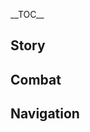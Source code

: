 {{CharacterTabs}}
{{LanguageTabs}}
{{Stub|Check Korean romanization for: ''About Yanfei: Encounter''. Add rm/tl to ''About Mika: Returning''}}

__TOC__
==Story==
{{VO/Story
|character           = Eula
|language            = ko
|name                = 유라

|vo_01_01_title      = 첫 만남…
|vo_01_01_subtitle   = Hello
|vo_01_01_file       = VO_{language}{character} Hello.ogg
|vo_01_01_tx         = 페보니우스 기사단의 유격대 대장, 「파도 기사」 유라・로렌스. 당신에게 인사드립니다…. 그래, 맞아, 로렌스. 보다시피 난 죄인의 후예, 기사단의 스파이야. 그들에게 복수를 하고 있지
|vo_01_01_rm         = Peboniuseu Gisadan-ui yugyeokdae daejang, "Pado Gisa" Yura Rorenseu. Dangsin'ege insadeurimnida.... Geurae, maja, Rorenseu. Bodasipi nan joein-ui huye, Gisadan-ui seupaiya. Geudeulege boksureul hago itji
|vo_01_01_tl         = Reconnaissance Company Captain of the Knights of Favonius, "Wave Knight" Eula Lawrence. Greetings to you... Yes, right, Lawrence. As you can see, I am a descendant of sinners, and a spy of the Knights. I am taking vengeance to them.

|vo_02_01_title      = 잡담・예절
|vo_02_01_subtitle   = Chat: Etiquette
|vo_02_01_file       = VO_{language}{character} Chat - Etiquette.ogg
|vo_02_01_tx         = 기사와 귀족의 예절은 일맥상통해. 기사의 예절은 허례허식을 간소화했을 뿐이지
|vo_02_01_rm         = Gisawa gwijok-ui yejeoleun ilmaeksangtonghae. Gisa-ui yejeoleun heoryeheosig-eul gansohwahaesseul ppun'iji
|vo_02_01_tl         = A Knight and an aristocrat's etiquette are the same. An etiquette of a Knight has just simplified the empty formalities and vanity.

|vo_02_02_title      = 잡담・검술
|vo_02_02_subtitle   = Chat: Bladework
|vo_02_02_file       = VO_{language}{character} Chat - Bladework.ogg
|vo_02_02_tx         = 페보니우스 검술? 나한테 배우고 싶어? 네가 다 익힌 다음 너한테 복수하는 것도 재밌겠네
|vo_02_02_rm         = Peboniuseu geomsul? Nahante baeugo sipeo? Nega da ikhin daeum neohante boksuhaneun geotdo jaemitgetne
|vo_02_02_tl         = Favonius swordsmanship? You want to learn from me? After you are finished mastering it, avenging to you can be amusing as well.

|vo_02_03_title      = 잡담・규칙
|vo_02_03_subtitle   = Chat: Rules
|vo_02_03_file       = VO_{language}{character} Chat - Rules.ogg
|vo_02_03_tx         = 귀족들의 진부한 규칙…? 그냥 듣고 흘려. 난 몇백 개씩 외우도록 강요당했는데도 별로 신경 안 쓰거든
|vo_02_03_rm         = Gwijokdeul-ui jinbuhan gyuchik...? Geunyang deutgo heullyeo. Nan myeotbaek gaessik oeudorok gang'yodanghaetneundedo byeollo singyeong an sseugeodeun
|vo_02_03_tl         = Worn-out rules of aristocrats...? Just don't take much care of it. I was forced to memorize several hunderds of them, but I don't care much.

|vo_03_01_title      = 비가 올 때…
|vo_03_01_subtitle   = When It Rains
|vo_03_01_file       = VO_{language}{character} When It Rains.ogg
|vo_03_01_tx         = 빨리 우산 안으로 들어와, 다 젖겠어. 네가 병들면 난 누구한테 복수하라고?
|vo_03_01_rm         = Ppalli usan an'euro deuleowa, da jeotgesseo. Nega byeongdeulmyeon nan nuguhante boksuharago?
|vo_03_01_tl         = Come into the umbrella quick, you're going to get soaked wet. If you get sick, who am I supposed to avenge to?

|vo_03_02_title      = 번개가 칠 때…
|vo_03_02_subtitle   = When Thunder Strikes
|vo_03_02_file       = VO_{language}{character} When Thunder Strikes.ogg
|vo_03_02_tx         = 진짜 성가신 날씨야. 천둥소리가 청각을 방해해서 주변 상황을 쉽게 감지할 수 없게 된다고
|vo_03_02_rm         = Jinjja seonggasin nalssiya. Cheondungsoriga cheonggak'eul banghaehaeseo jubyeon sanghwang'eul swipge gamjihal su eopge doendago
|vo_03_02_tl         = It's a really bothersome weather. The sound of thunder distracts my hearing, so it is not easy for me to sense the surrounding situation fast.

|vo_03_03_title      = 햇살이 좋을 때…
|vo_03_03_subtitle   = When the Sun Is Out
|vo_03_03_file       = VO_{language}{character} When the Sun Is Out.ogg
|vo_03_03_tx         = 시야가 딱 좋네! 높은 곳에 오르면 주변의 적들이 한눈에 다 보이지
|vo_03_03_rm         = Siyaga ttak jotne! Nopeun got'e oreumyeon jubyeon-ui jeokdeuli hannun'e da boiji
|vo_03_03_tl         = What a nice view! When you go up high, you can see the enemies nearby at a glance.

|vo_04_01_title      = 아침 인사…
|vo_04_01_subtitle   = Good Morning
|vo_04_01_file       = VO_{language}{character} Good Morning.ogg
|vo_04_01_tx         = 일어날 시간이야. 일출 두 시간 전은 밤새 보초 선 병사가 가장 피곤할 때니까 우리가 움직이기 딱 좋은 시간이라고!
|vo_04_01_rm         = Ileonal siganiya. Ilchul du sigan jeon'eun bamsae bocho seon byeongsaga gajang pigonhal ttaenikka uriga umjikigi ttak joeun siganirago!
|vo_04_01_tl         = Time to wake up. Two hours before sunrise is when soldiers who have been on duty all night are the most tired, so it's the best time for us to move!

|vo_04_02_title      = 점심 인사…
|vo_04_02_subtitle   = Good Afternoon
|vo_04_02_file       = VO_{language}{character} Good Afternoon.ogg
|vo_04_02_tx         = 점심엔 탄수화물 대신 고기를 많이 먹어야 식곤증이 안 와. 밥 먹고 졸다가 당할 수도 있다고
|vo_04_02_rm         = Jeomsim'en tansuhwamul daesin gogireul mani meogeoya sikgonjeung'i an wa. Bap meokgo joldaga danghal sudo itdago
|vo_04_02_tl         = At lunch, you should eat lots of meat than carbohydrate so that you won't feel drowsy after a meal. You can get attacked while dozing off after eating.

|vo_04_03_title      = 저녁 인사…
|vo_04_03_subtitle   = Good Evening
|vo_04_03_file       = VO_{language}{character} Good Evening.ogg
|vo_04_03_tx         = 「부드러운 바람이 당신의 밤을 평안하게 지켜주길」…. 옛 귀족의 인사말에 모처럼 이런 좋은 말이 있네
|vo_04_03_rm         = "Budeureoun baram'i dangsin-ui bameul pyeong'anhage jikyeojugil".... Yet gwijok-ui insamale mocheoreom ireon joeun mali itne
|vo_04_03_tl         = "May soft winds protect your night peacefully"... There are good words in old aristocrats' greetings, huh.

|vo_04_04_title      = 굿나잇…
|vo_04_04_subtitle   = Good Night
|vo_04_04_file       = VO_{language}{character} Good Night.ogg
|vo_04_04_tx         = 골피리 자장가 한번 들어볼래? 들으면 영영 깨어나지 못할 거야…. 하지만 이런 식으로 복수하는 건 너무 시시하잖아
|vo_04_04_rm         = Golpiri jajangga hanbeon deuleobollae? Deuleumyeon yeongyeong kkaeeonaji mothal geoya.... Hajiman ireon sigeuro boksuhaneun geon neomu sisihajana
|vo_04_04_tl         = Want to hear a bone pipe lullaby? You will never wake up again if you listen to it... But avenging like this is just so petty.

|vo_05_01_title      = 유라 자신에 대해・기사
|vo_05_01_subtitle   = About {character}: The Knights
|vo_05_01_file       = VO_{language}{character} About {character} - The Knights.ogg
|vo_05_01_tx         = 적 내부에 침투하면 복수가 훨씬 수월해지잖아? 그래서 기사단에 가입했어
|vo_05_01_rm         = Jeok naebue chimtuhamyeon boksuga hwolssin suwolhaejijana? Geuraeseo Gisadan'e gaiphaesseo
|vo_05_01_tl         = If you infiltrate inside the enemies, vengeance gets much easier, right? That's why I joined the Knights.

|vo_05_02_title      = 유라 자신에 대해・태도
|vo_05_02_subtitle   = About {character}: Bearing
|vo_05_02_file       = VO_{language}{character} About {character} - Bearing.ogg
|vo_05_02_tx         = 페보니우스 기사가 된 이상 기본적인 업무엔 최선을 다해야지. 아니면 그저 그런 사람들과 다를 게 뭐야. 아무리 죄인이어도 그렇게 살면 안 되지
|vo_05_02_rm         = Peboniuseu Gisaga doen isang gibonjeogin eopmuen choeseon'eul dahaeyaji. Animyeon geujeo geureon saramdeulgwa dareul ge mwoya. Amuri joein'ieodo geureoke salmyeon an doeji
|vo_05_02_tl         = As long as I'm a Favonius Knight, I have to work my best on basic tasks. Or else, what am I different with indifferent people. Even though I am a sinner, I shouldn't live like that.

|vo_05_03_title      = 유라 자신에 대해・유격
|vo_05_03_subtitle   = About {character}: Scout
|vo_05_03_file       = VO_{language}{character} About {character} - Scout.ogg
|vo_05_03_tx         = 자유롭게 적군을 사냥하거나 전장의 측면에서 적을 제압하는 게 바로 유격 기사가 할 일이야. 규율이 별로 없어서 완전 내 스타일이지
|vo_05_03_rm         = Jayuropge jeokgun'eul sanyanghageona jeonjang-ui cheukmyeon'eseo jeogeul jeaphaneun ge baro yugyeok gisaga hal il'iya. Gyuyul'i byeollo eopsseoseo wanjeon nae seutail'iji
|vo_05_03_tl         = Freely hunting enemies or arresting enemies at the side of the battlefield is what a Reconnaissance Knight should do. There are not many rules, which is just my style.

|vo_05_04_title      = 유라 자신에 대해・춤
|vo_05_04_subtitle   = About {character}: Dance
|vo_05_04_friendship = 4
|vo_05_04_file       = VO_{language}{character} About {character} - Dance.ogg
|vo_05_04_tx         = 로렌스 가문의 전통도 다 쓸모없는 건 아니야. 순결하고 고아한 「제례의 춤」은 내 마음에 평온과 위안을 가져다줘. 몇 년이 지났는데도 나한테 아주 소중해. 몸이 모든 스텝을 기억하지…. 그러니까 나만의 「페보니우스 검술」을 배우고 싶다면 일단 이 춤부터 배워야 할 거야
|vo_05_04_rm         = Rorenseu Gamun-ui jeontongdo da sseulmoeopneun geon aniya. Sungyeolhago goahan "Jerye-ui Chum"eun nae maeum'e pyeong'ongwa wianeul gajyeodajwo. Myeot nyeon'i jinatneundedo nahante aju sojunghae. Momi modeun seutebeul gieokhaji.... Geureonikka naman'ui "Peboniuseu Geomsul"eul baeugo sipdamyeon ildan i chumbuteo baewoya hal geoya
|vo_05_04_tl         = Not all traditions of the Lawrence Clan are useless. The pure and classical "Dance of Ritual" brings peace and comfort to my mind. Even though a few years have passed, it is still very dear to my. My body remembers each and every step... So if you want to learn my "Favonius Swordsmanship", you should learn this dance first.

|vo_06_01_title      = 우리에 대해・공통점
|vo_06_01_subtitle   = About Us: Commonality
|vo_06_01_file       = VO_{language}{character} About Us - Commonality.ogg
|vo_06_01_tx         = 사실 우리 둘은 꽤 비슷한 것 같아. 몬드에서 우린 둘 다 「외부인」이잖아. 다만 넌 모두의 사랑을 받지만, 난 항상 견제를 받는 경계대상이지
|vo_06_01_rm         = Sasil uri dureun kkwae biseuthan geot gata. Mondeueseo urin dul da "oebuin"ijana. Daman neon modu-ui sarang'eul batjiman, nan hangsang gyeonjereul batneun gyeonggyedaesang'iji
|vo_06_01_tl         = I actually think we are quite similar within each other. In Mondstadt, we are both "Outsiders". However, you receive everyone's love, but I'm always a cause of alarm that gets hold in check.

|vo_06_02_title      = 우리에 대해・복수
|vo_06_02_subtitle   = About Us: Feud
|vo_06_02_friendship    = 6
|vo_06_02_file       = VO_{language}{character} About Us - Feud.ogg
|vo_06_02_tx         = 앞으로 우린 계속 원한이 쌓일 테니까 나중에 한꺼번에 청산하자고. 그래야 더 편할 걸? 10년 후가 될지, 20년 후가 될지…. 걱정 마, 난 절대 잊지 않아. 그러니까 그전까지 무사해야 돼
|vo_06_02_rm         = Apeuro urin gyesok wonhan'i ssail tenikka najung'e hankkeobeon'e cheongsanhajago. Geuraeya deo pyeonhal geol? Sipnyeon huga doelji, isipnyeon huga doelji.... Geokjeong ma, nan jeoldae itji ana. Geureonikka geujeonkkaji musahaeya dwae
|vo_06_02_tl         = We will keep build grudges, so let's settle all of them at once later. That would be more convenient, you know? Whether it will be 10 years later, or 20 years later... Don't worry, I never forget. So you have to be safe until then.

|vo_07_01_title      = 「신의 눈」에 대해…
|vo_07_01_subtitle   = About the Vision
|vo_07_01_friendship    = 4
|vo_07_01_file       = VO_{language}{character} About the Vision.ogg
|vo_07_01_tx         = 「죄인의 후예」. 이 호칭은 정말 별로야. 나만의 방식으로 복수를 해나가야만 이 호칭에서 완전히 벗어날 수 있어. 복수를 하려면 힘이 필요해. 그러니 「신의 눈」을 얻은 건 어쩌면 당연한 일이겠지
|vo_07_01_rm         = "Joein-ui Huye". I hoching'eun jeongmal byeolloya. Naman-ui bangsigeuro boksureul haenagayaman i hoching'eseo wanjeonhi beoseonal su isseo. Boksureul haryeomyeon himi piryohae. Geureoni "Sin-ui Nun"eul eodeun geon eojjeomyeon dangyeonhan irigetji
|vo_07_01_tl         = "Descendant of a Sinner". I really dislike this title. I can completely escape from this title only if I avenge with my own way. To avenge, I need power. So maybe it is natural to earn a "Vision".

|vo_07_02_title      = 하고 싶은 이야기・골피리
|vo_07_02_subtitle   = Something to Share: Bone Whistle
|vo_07_02_friendship    = 4
|vo_07_02_file       = VO_{language}{character} Something to Share - Bone Whistle.ogg
|vo_07_02_tx         = 내 골피리는 다양한 소리로 적을 미혹시킬 수 있어. 아주 유용하지. 이걸로 항상 파도 소리를 연주해서 「파도 기사」란 호칭을 얻게 된 거야. 근데 골피리가 리월에서 비롯됐다는 사실에 관심을 두는 사람은 아무도 없어. 몬드에 배척당한 죄인이 모두에게 잊혀진 리월 사람을 스승으로 모신 거에 대해서도… 신경 안 쓰고
|vo_07_02_rm         = Nae golpirineun dayanghan soriro jeogeul mihoksikil su isseo. Aju yuyonghaji. Igeollo hangsang pado sorireul yeonjuhaeseo "Pado Gisa"ran hoching'eul eotge doen geoya. Geunde golpiriga Riworeseo birotdwaetdaneun sasire gwansimeul duneun sarameun amudo eopsseo. Mondeue baecheokdanghan joeini moduege ichyeojin Riwol sarameul seuseung'euro mosin geoe daehaeseodo... sin'gyeong an sseugo
|vo_07_02_tl         = My bone pipe can entice the enemy with different sounds. Very useful. I always performed the sound of waves with it that I got the title of "Wave Knight". But there is no one who is interested in the fact that bone pipes came from Liyue. They also don't care about... a sinner excluded by Mondstadt taking a forgotten Liyuean as a teacher.

|vo_07_03_title      = 하고 싶은 이야기・술
|vo_07_03_subtitle   = Something To Share: Wine-Tasting
|vo_07_03_friendship    = 4
|vo_07_03_file       = VO_{language}{character} Something to Share - Wine-Tasting.ogg
|vo_07_03_tx         = 일반적으로 오래 묵은 민들레주는 은잔에 마셔야 해. 12분 동안 디캔팅을 한 뒤에 얼음을 넣는데, 술은 얼음이 6할 정도 잠기게 넣는 게 좋아. 근데 너무 복잡하잖아, 난 별로야
|vo_07_03_rm         = Ilbanjeogeuro orae mugeun mindeullejuneun eunjane masyeoya hae. Sibibun dong'an dikaenting'eul han dwie eoreumeul neotneunde, sureun eoreumi yukhal jeongdo jamgige neotneun ge joa. Geunde neomu bokjaphajana, nan byeolloya
|vo_07_03_tl         = Normally, old Dandelion Wine should be drank in a silver cup. After decanting for twelve minutes, you put ice in, and it is good to pour the alcohol until sixty percent of the ice sinks. But it's too complicated, I don't like it.

|vo_07_04_title      = 흥미있는 일…
|vo_07_04_subtitle   = Interesting Things
|vo_07_04_file       = VO_{language}{character} Interesting Things.ogg
|vo_07_04_tx         = 난 서리꽃이 좋아. 근데 왜 이렇게 희귀한 건지. 서리꽃 가루는 골피리 소리를 더 맑게 만드는 효과가 있어
|vo_07_04_rm         = Nan seorikkochi joa. Geunde wae ireoke huigwihan geonji. Seorikkot garuneun golpiri sorireul deo malkke mandeuneun hyogwaga isseo
|vo_07_04_tl         = I like Mist Flower Corolla. But why must it be so rare. Mist Flower Corolla powder has an effect to make bone pipes sound more clearer.

|vo_08_01_title      = 엠버에 대해…
|vo_08_01_subtitle   = About [[Amber]]
|vo_08_01_friendship    = 4
|vo_08_01_file       = VO_{language}{character} About Amber.ogg
|vo_08_01_tx         = 엠버는 늘 제멋대로야. 내가 기사단에 들어온 첫날, 숙소를 청소해주고 여기저기 구경시켜준 다음, 귀찮은 일들까지 다 처리해주더라고. 날 꼭 동생 취급하는 것 같았다니까! 그게 말이 돼?! 이 원한은 절대 잊지 않겠어!
|vo_08_01_rm         = Embeoneun neul jemotdaeroya. Naega gisadane deureo'on cheotnal, suksoreul cheongsohaejugo yeogijeogi gugyeongsikyeojun daeum, gwichaneun ildeulkkaji da cheorihaejudeorago. Nal kkok dongsaeng chwigeuphaneun geot gatatdanikka! Geuge mari dwae?! I wonhaneun jeoldae itji ankesseo!
|vo_08_01_tl         = Amber always does what she wants. At the first day I started working at the Knights, she cleaned my room, took me around, and took care of all troublesome work. As if I was her little sister! Does this make sense?! I'll never forget this resentment!

|vo_08_02_title      = 진에 대해…
|vo_08_02_subtitle   = About [[Jean]]
|vo_08_02_friendship    = 4
|vo_08_02_file       = VO_{language}{character} About Jean.ogg
|vo_08_02_tx         = 단장 대행? 그쪽 가문과 내 가문은 숙적이야. 근데 개인적으론 공사가 분명한 분이지. 내 실력을 알아보고 날 기사단에 가입시켰지. 이런저런 기회도 많이 줬고. 그래서 복수할 때 좀 봐줄까 해
|vo_08_02_rm         = Danjang daehaeng? Geujjok gamungwa nae gamuneun sukjeogiya. Geunde gaeinjeogeuron gongsaga bunmyeonghan buniji. Nae sillyeogeul arabogo nal gisadane gaipsikyeotji. Ireonjeoreon gihoedo mani jwotgo. Geuraeseo boksuhal ttae jom bwajulkka hae
|vo_08_02_tl         = Acting Grandmaster? Her Clan and my Clan are sworn enemies. But she is a person who keeps public and private matters clear. She enlisted me in the Knights after finding out my abilities. Gave me many opportunities, too. So I might as well as tolerate her while avenging.

|vo_08_03_title      = 리사에 대해…
|vo_08_03_subtitle   = About [[Lisa]]
|vo_08_03_friendship    = 4
|vo_08_03_file       = VO_{language}{character} About Lisa.ogg
|vo_08_03_tx         = 아, 정말 성가신 여자야. 머릿속에 수천 권의 책이 들어 있을걸? 아니, 수만 권일지도. 그녀는 로렌스 가문의 흑역사를 줄줄이 꿰고 있고 사건의 날짜까지 정확히 기억해. 그녀라면 내가 찾고 있는 사람의 행방을 추적할 수 있겠지만, 나도 자존심이 있지
|vo_08_03_rm         = A, jeongmal seonggasin yeojaya. Meoritsoge sucheon gwonui chagi deureo isseulgeol? Ani, suman gwoniljido. Geunyeoneun Rorenseu Gamun-ui heukyeoksareul juljuri kkwego itgo sageonui naljjakkaji jeonghwakhi gieokhae. Geunyeoramyeon naega chatgo itneun saramui haengbang'eul chujeokhal su itgetjiman, nado jajonsimi itji
|vo_08_03_tl         = Ah, what a bothersome woman. She must have thousands of books in her head, huh? No, it could be tens of thousands of books. She knows every embarrassing past of the Lawrence Clan, and remebers each and every date. She could track who I am trying to find, but I have my pride, too.

|vo_08_04_title      = 바바라에 대해…
|vo_08_04_subtitle   = About [[Barbara]]
|vo_08_04_friendship    = 4
|vo_08_04_file       = VO_{language}{character} About Barbara.ogg
|vo_08_04_tx         = 대체 무슨 비결이 있길래 사람들이 그녀를 그렇게 좋아할까? 나도 좀 배울 수 있으면… 아냐, 됐어. 「아이돌」이랑 「죄인의 후예」는 누가 봐도 안 어울리잖아
|vo_08_04_rm         = Daeche museun bigyeori itgillae saramdeuri geunyeoreul geureotge joahalkka? Nado jom baeul su isseumyeon... Anya, dwaesseo. "Aidol"irang "Joein-ui Huye"neun nuga bwado an eoullijana
|vo_08_04_tl         = What secret is there that people like her so much? If I could learn a bit... No, it's fine. An "Idol" and a "Descendant of a Sinner" obviously do not go well.

|vo_08_05_title      = 바르카에 대해…
|vo_08_05_subtitle   = About [[Varka]]
|vo_08_05_friendship    = 4
|vo_08_05_file       = VO_{language}{character} About Varka.ogg
|vo_08_05_tx         = 대단장 말인가? 그는 성격이 시원시원하고 사소한 일이나 소문 따위를 신경 쓰지 않아. 전반적으로 좋은 사람이지. 그와의 대결에서 비긴 적이 있는데, 그 여유로운 표정과 산만한 태도는 분명 일부러 봐준 게 틀림없어! 이런 모욕을 주다니! 이 원한, 절대 잊지 않겠어!
|vo_08_05_rm         = Daedanjang maringa? Geuneun seonggyeogk siwonsiwonhago sasohan irina somun ttawireul sin'gyeong sseuji ana. Jeonbanjeogeuro joeun saramiji. Geuwa-ui daegyeoreseo bigin jeogi itneunde, geu yeoyuroun pyojeonggwa sanmanhan taedoneun bunmyeong ilbureo bwajun ge teullimeopsseo! Ireon moyogeul judani! I wonhan, jeoldae itji ankesseo!
|vo_08_05_tl         = You mean the Grandmaster? He has a straightfoward personality, and doesn't care about trivial matters or rumors. A good person overall. I have tied with a duel against him once, but it was so clear that he deliberately let it slide with that relaxed face and unfocused attitude! Offering an insult like this! I'll never forget this resentment!

|vo_08_06_title      = 벤티에 대해…
|vo_08_06_subtitle   = About [[Venti]]
|vo_08_06_friendship    = 4
|vo_08_06_file       = VO_{language}{character} About Venti.ogg
|vo_08_06_tx         = 그 음유시인은 로렌스 가문의 이야기를 경쾌한 노래로 만들어서 듣도 보도 못한 말투로 막 조롱하더라니까. 나까지 웃음이 터졌지 뭐야…. 이 원한, 기억해두겠어
|vo_08_06_rm         = Geu eumyusi'ineun Rorenseu Gamun-ui iyagireul gyeongkwaehan noraero mandeureoseo deutdo bodo mothan malturo mak joronghadeoranikka. Nakkaji useumi teojyeotji mwoya.... I wonhan, gieokhaedugesseo
|vo_08_06_tl         = That bard made the story of the Lawrence Clan to a cheerful song and ridiculed with a tone I have never heard of. Even I cracked a smile at that... I'll remember this resentment.

|vo_08_07_title      = 레이저에 대해…
|vo_08_07_subtitle   = About [[Razor]]
|vo_08_07_friendship    = 4
|vo_08_07_file       = VO_{language}{character} About Razor.ogg
|vo_08_07_tx         = 예절을 지키거나 다른 사람의 시선을 신경 쓸 필요도 없고, 짊어져야 할 가문의 책임도 없으니…. 그의 삶은 꽤나 편하겠어
|vo_08_07_rm         = Yejeoreul jikigeona dareun saramui siseoneul sin'gyeong sseul piryodo eopgo, jilmeojeoya jal gamunui chaegimdo eopsseumi.... Geu-ui salmeun kkwaena pyeonhagesseo
|vo_08_07_tl         = No need to be courteous or to think of others' gazes, and no responsibility for a Clan... His life must be quite convenient.

|vo_08_08_title      = 설탕에 대해…
|vo_08_08_subtitle   = About [[Sucrose]]
|vo_08_08_friendship    = 4
|vo_08_08_file       = VO_{language}{character} About Sucrose.ogg
|vo_08_08_tx         = 그 연금술사? 심연 교단 영지에 잠입할 때 유용할 거라면서 어떤 장치를 준 적이 있어. 근데 그게 큰 소리를 내며 터져버리는 바람에 츄츄 폭도 30마리한테 둘러싸였지…. 나중에 따지러 갔더니 너무 당황하면서 미안해하기에 결국 별말 못했어. 벽에 실패 기록 같은 것도 붙어 있더라고…. 다친 덴 없었지만 먼지를 뒤집어써서 좀 민망했을 뿐이야
|vo_08_08_rm         = Geu yeon'geumsulsa? Simyeon gyodan yeongjie jamipal ttae yuyonghal georamyeonseo eotteon jangchireul jun jeogi isseo. Geunde geuge keun sorireul naemyeo teojyeobeorineun barame chyuchyu pokdo samsipmarihante dulleossayeotji.... Najung'e ttajireo gatdeoji neomu danghwanghamyeonseo mianhaehagillae gyeolguk byeolmal mothaesseo. Byeoge silpae girok gateun geotdo buteo itdeorago.... Dachin den eopsseotjiman meonjireul dwijibeosseoseo jom minmanghaesseul ppuniya
|vo_08_08_tl         = That Alchemist? She gave me a device, telling me it would be useful while infiltrating in the Abyss Order's territory. But since it exploded with a big sound, I got surrounded by thirty Mitachurls... When I went to nitpick on her later, she was so embarrassed and said sorry, so I couldn't say anything. There were failure records on her wall too... I wasn't hurt, just a bit ashamed because I got dirt on me.

|vo_08_09_title      = 다이루크에 대해…
|vo_08_09_subtitle   = About [[Diluc]]
|vo_08_09_friendship    = 4
|vo_08_09_file       = VO_{language}{character} About Diluc.ogg
|vo_08_09_tx         = 내가 기사단의 몇몇 사람이랑 안 맞는 것처럼, 그도 기사단을 싫어하니까 따져보면 우린 같은 편이야. 근데 사람을 거들떠보지도 않는 그의 태도는 단장 대행보다도 성가실 것 같아서 별로 친하게 지내고 싶진 않아
|vo_08_09_rm         = Naega Gisadan-ui myeotmyeot saramirang an matneun geotcheoreom, geudo Gisadaneul sireohanikka ttajyeobomyeon urin gateun pyeoniya. Geunde sarameul geodeultteobojido anneun geu-ui taedoneun danjang daehaengbodado seonggasil geot gataseo byeollo chinhage jinaego sipjin ana
|vo_08_09_tl         = As I do not mingle well with a few people in the Knights, he hates the Knights as well, which means we are in the same side. But his attitude of not giving a look to others must be more bothersome than the Acting Grandmaster, so I don't want to be friendly with him.

|vo_08_10_title      = 디오나에 대해…
|vo_08_10_subtitle   = About [[Diona]]
|vo_08_10_friendship    = 4
|vo_08_10_file       = VO_{language}{character} About Diona.ogg
|vo_08_10_tx         = 정말 신기한 바텐더야. 나랑 좀 잘 통하는 것 같아. 그녀는 몬드 주류업을 망치기 위해 술집에서 일하고, 난 기사단에 복수하기 위해 기사가 됐잖아. 세상에 이런 우연이
|vo_08_10_rm         = Jeongmal sin'gihan batendeoya. Narang jom jal tonghaneun geot gata. Geunyeoneun Mondeu juryueobeul mangchigi wihae suljibeseo ilhago, nan gisadane boksuhagi wihae gisaga dwaetjana. Sesang'e ireon uyeoni
|vo_08_10_tl         = What an amazing bartender. I think she goes with me well. She works at the bar to destroy Mondstadt's wine industry, and I became a Knight to avenge to the Knights. What a coincidence.

|vo_08_11_title      = 연비에 대해・만남…
|vo_08_11_subtitle   = About [[Yanfei]]: Encounter
|vo_08_11_friendship    = 4
|vo_08_11_file       = VO_{language}{character} About Yanfei - Encounter.ogg
|vo_08_11_tx         = 말하자면 길어…. 예전에 심연 교단의 위험 물품을 추적할 때 우연히 연비를 구해줬거든. 그 당시 교단의 위험 물품은 일반 화물로 위장된 채로 돈만 항구에서 리월항으로 옮겨가던 중이었어. 마침 화물선의 고문이었던 연비는 뭔가 잘못됐다는 걸 알아채고 멋대로 조사를 진행하다가 화를 자초한 거지. 우리가 조금이라도 늦게 도착했다면 큰일 날 뻔했어
|vo_08_11_rm         = Malhajamyeon gireo.... Yejone Simyeon Gyodan-ui wiheom mulpumeul chujeokhal ttae uyeonhi geunyeoreul guhaetgeodeun. Geu dangsi gyodan-ui wiheom mulpumeun ilban hwamullo wijangdoen chaero Hyeongbuhang'eseo Riwol-hangeuro omgyeogadeon jung'ieosseo. Machim hwamulson-ui gomunieotdeon geunyeoneun mwonga jalmotdwaetdaneun geol arachaego meotdaero josareul jinhaenghadaga hwareul jachohan geoji. Uriga jogeumirado meutge dochakhaetdamyeon keunil nal ppeonhaesseo
|vo_08_11_tl         = It's a long story... A long time ago, when I was tracking the hazard goods of the Abyss Order, I saved her by chance. At that time, the hazard goods of the Order were disguised as normal cargo and was being shipped from Dornman Port to Liyue Harbor. The adviser of the cargo ship, Yanfei, realized something was wrong just in time and inquired into it by herself, which brought misfortune upon herself. If we arrived just a bit late, something bad might have happened.

|vo_08_12_title      = 연비에 대해・관점…
|vo_08_12_subtitle   = About Yanfei: Assessment
|vo_08_12_friendship    = 4
|vo_08_12_file       = VO_{language}{character} About Yanfei - Assessment.ogg
|vo_08_12_tx         = 그 뒤로도 우린 서로 연락하면서 지내. 똑똑하고 영리한 성격이 꽤 맘에 들더라고. 그녀는 규칙을 잘 지키지만, 융통성도 있는 편이야. 기사단의 몇몇 사람들이 좀 배웠으면 좋겠어. 게다가 연비의 실력이라면 그 사람을 찾아줄 수 있을 거야. 나한테 신세 진 걸 갚는 셈인 거지
|vo_08_12_rm         = Geu dwirodo urin seoro yeonrakhamyeonseo jinae. Ttokttokhago yeongrihan seonggyeogi kkwae mame deuldeorago. Geunyeoneun gyuchigeul jal jikijiman, yungtongseongdo itneun pyeoniya. Gisadan-ui myeotmyeot saramdeuri jom baewosseumyeon jokesseo. Gedaga Yeonbi-ui sillyeogiramyeon geu sarameul chajajul su isseul geoya. Nahante sinse jin geol gapneun semiji
|vo_08_12_tl         = After that occasion, we still keep in touch. I pretty much like her smart personality. She keeps the rules, but also has flexibility. I want some people of the Knights to learn from her. Also, with Yanfei's abilities, she could find that person. Repaying what I have done to her.

|vo_08_13_title      = 미카에 대해・소통
|vo_08_13_subtitle   = About [[Mika]]: Communication
|vo_08_13_friendship = 4
|vo_08_13_file       = VO_{language}{character} About Mika - Communication.ogg
|vo_08_13_tx         = 미카가 유격대에 처음 왔을 땐 그전에 있던 몇몇 사람들처럼 얼마 못 버티고 나갈 줄 알았어. 그런데 묵묵히 버티면서 임무를 아주 훌륭하게 완수했지. 게다가 자진해서 심부름 같은 잡일까지 도맡아서 하고 나와 다른 사람들이 소통하는 것도 도와줬어. 흥, 자꾸 날 챙겨주려 하다니… 대체 누굴 보고 배운 건지
|vo_08_13_rm         = Mika-ga yugyeokdae'e cheoeum wasseul ttaen geujeone itdeon myeotmyeot saramdeulcheoreom eolma mot beotigo nagal jul arasseo. Geureonde mukmukhi beotimyeonseo immureul aju hullyunghage wansuhaetji. Gedaga jajinhaeseo simbureum gateun jabilkkaji domataseo hago nawa dareun saramdeuri sotonghaneun geotdo dowajwosseo. Heung, jakku nal chaenggyeojuryeo hadani... daeche nugul bogo baeun geonji
|vo_08_13_tl         = When Mika came to the Reconnaissance Company first, I thought he would leave quickly like some of the others who were there. But he held out silently and finished his tasks excellently. Also, he does chores by himself and helped me communicate with others. Hmph, trying to care for me... where did he learn it.

|vo_08_14_title      = 미카에 대해・복귀
|vo_08_14_subtitle   = About Mika: Returning
|vo_08_14_friendship = 4
|vo_08_14_file       = VO_{language}{character} About Mika - Returning.ogg
|vo_08_14_tx         = 미카가 원정대에서 돌아왔어. 성격은 그대론데 전보다 많이 강해졌더라고. 대단장이 단원들 훈련을 소홀히 하지 않은 모양이야. 음? 미카 본인은 모르는 것 같다고? 그야 워낙 둔하니까… 아니면 겸손하다고 하는 게 맞나? 내 대원이니, 그런 건 딱 봐도 알 수 있거든
|vo_08_14_rm         = 
|vo_08_14_tl         = 

|vo_09_01_title      = 유라에 대해 알기・첫 번째
|vo_09_01_subtitle   = More About {character}: I
|vo_09_01_file       = VO_{language}{character} More About {character} - 01.ogg
|vo_09_01_tx         = 죄인의 일생이 궁금할 게 뭐 있어? 어차피 무슨 말이나 행동을 해도 잠재적인 위험인물로 볼 건데. 그래도 지금은 좀 나은 편이야. 기사단에 들어오기 전엔 디어 헌터랑 몬드 잡화점 모두 날 손님으로 안 받아줬어. 야외에서 사냥하고 불을 피워 끼니를 해결했다고
|vo_09_01_rm         = Joein-ui ilsaeng'i gunggeumhal ge mwo isseo? Eochapi museun marina haengdong'eul haedo jamjaejeogin wiheominmullo bol geonde. Geuraedo jigeumeun jom naeun pyeoniya. Gisadane deureo'ogi jeonen Dieo Heonteorang Mondeu Japhwajeom modu nal sonnimeuro an badajwosseo. Yaoe'eseo sanyanghago bureul piwo kkinireul hagyeolhaetdago
|vo_09_01_tl         = What is there to be curious over a sinner's life? I'll be seen as a potential threat whatever I say or do. But it got a little better now. Before I entered the Knights, Good Hunter and Mondstadt General Goods all did not accept me as a customer. I had to eat by hunting and making a fire outside.

|vo_09_02_title      = 유라에 대해 알기・두 번째
|vo_09_02_subtitle   = More About {character}: II
|vo_09_02_friendship    = 3
|vo_09_02_file       = VO_{language}{character} More About {character} - 02.ogg
|vo_09_02_tx         = 나한테 굽신거리고 언행을 조심하면 용서받을 수 있을지도 모른다고 말했던 자들이 있어. 하지만 그렇게 말할 수 있는 건 그들이 진짜 「죄인」이 아니기 때문이지. 「죄인」은 쉽게 용서받을 수 없어. 그러니 차라리 시원하게 복수하고 정정당당하게 싸우는 게 나아. 나한테 이기면 시키는 대로 하겠지만, 나한테 지면 내 요구를 들어주는 거야. 예를 들어… 음, 적어도 나한테 물건은 팔아줘야지?
|vo_09_02_rm         = Nahante gupsingeorigo eonhaeng'eul josimhamyeon yongseobadeul su isseuljido moreundago malhaetdeon jadeuri isseo. Hajiman geureoke malhal su itneun geon geudeuri jinjja "Joein"i anigi ttaemuniji. "Joein"eun swipge yongseobadeul su eopsseo. Geureoni charari siwonhage boksuhgao jeongjeongdangdanghage ssauneun ge na'a. Nahante igimyeon sikineun daero hagetjiman, nahante jimyeon nae yogureul deureojuneun geoya. Yereul deureo... Eum, jeogeodo nahante mulgeoneun parajwoyaji?
|vo_09_02_tl         = There are people who said that if one acts subserviently to me and be careful with their words, they might be forgiven. But the reason they can say that is because they are not real "Sinners". A "Sinner" cannot be forgiven easily. So it is better to just avenge and fight fair and square. If they defeat me, I'll do whatever they want, but if they lose to me, they have to hear my request. For example... Hmm, at least they have to sell goods to me, right?

|vo_09_03_title      = 유라에 대해 알기・세 번째
|vo_09_03_subtitle   = More About {character}: III
|vo_09_03_friendship    = 4
|vo_09_03_file       = VO_{language}{character} More About {character} - 03.ogg
|vo_09_03_tx         = 페보니우스 기사단은 생각보다 괜찮은 곳이더라고. 적어도 사람을 볼 때 「신분」보단 「재능」을 중시하니까. 예전에 기사단 정예들과 겨뤘을 때 실력으로 그들을 제압했더니 입단 초청을 받았어. 기사단 내부에서 일하면 복수하기도 편하고 살기도 훨씬 편해지는데 마다할 이유가 없잖아?
|vo_09_03_rm         = Peboniuseu Gisadaneun saenggakboda gwaenchaneun gosideorago. Jeogeodo sarameul bol ttae "Sinbun"bodan "Jaeneung"eul jungsihanikka. Yejone gisadan jeong'yedeulgwa gyeorwosseul ttae sillyeogeuro geudeureul jeaphaetdeoni ipdan chocheong'eul badasseo. Gisadan naebueseo ilhamyeon boksuhagido pyeonhago salgido hwolssin pyeonhaejineunde madahal iyuga eopjana?
|vo_09_03_tl         = The Knights of Favonius is a better place than expected. At least they value "Skills" more than a person's "Class" while valuing them. Some time ago, when I fought with the Knights' elites, I got a join invitation by dominating them. Working inside the Knights makes avenging and living easier, is there a reason to refuse?

|vo_09_04_title      = 유라에 대해 알기・네 번째
|vo_09_04_subtitle   = More About {character}: IV
|vo_09_04_friendship    = 5
|vo_09_04_file       = VO_{language}{character} More About {character} - 04.ogg
|vo_09_04_tx         = 로렌스 가문이 오명을 뒤집어쓴 건 타락한 이후야. 그전에는 아주 명예로운 가문이었지. 근데 아쉽게도 그때의 역사는 전부 잊혀졌어. 대단장은 내가 기사로서 잘하고 있다면서 과거 로렌스 영광을 되찾은 건 아니지만, 최소한 단편적인 관점을 깨트렸다고 했어. 나도 같은 생각이야
|vo_09_04_rm         = Rorenseu Gamuni omyeong'eul dwijibeosseun geon tarakhan ihuya. Geujeoneun aju myeong'yeroun gamunieotji. Geunde aswipgedo geuttae-ui yeoksaneun jeonbu ichyeojyeosseo. Daedanjang'eun naega gisaroseo jalhago itdamyeonseo gwageo Rorenseu yeonggwang'eul doechajeun geon anijiman, choesohan danpyeonjeogin gwanjeomeul kkaeteuryeotdago haesseo. Nado gateun saenggagiya
|vo_09_04_tl         = It is after the Lawrence Clan's corruption that we brought dishonor. Before that, we were a very honorable Clan. But it is such a shame that the history then is all forgotten. The Grandmaster said that I'm doing well as a Knight, and even though the glory of the old Lawrence did not recover, at least I broke a fragmentary notion. I have the same thought, too.

|vo_09_05_title      = 유라에 대해 알기・다섯 번째
|vo_09_05_subtitle   = More About {character}: V
|vo_09_05_friendship    = 6
|vo_09_05_file       = VO_{language}{character} More About {character} - 05.ogg
|vo_09_05_tx         = 만약 가문 사람들이 잘못을 깨우치지 못하고 심지어 몬드를 계속 해롭게 한다면, 난 그들과 로렌스라는 성을 직접 없애버리겠지…. 아마 이게 내가 유일하게 이행하고 싶은 「가문의 책임」이겠지. 그리고 성을 다른 걸로 바꾸지 뭐. 네가 지어줘도 되고!
|vo_09_05_rm         = Manyak gamun saramdeuri jalmoseul kkaeuchiji mothago simjieo Mondeureul gyesok haeropge handamyeon, nan geudeulgwa Rorenseuraneun seong'eul jikjeop eopssaebeorigetji.... Ama ige nega yuilhage ihaenghago sipeun "Gamun-ui Chaegim"igetji. Geurigo seong'eul dareun geollo bakkuji mwo. Nega jieojwodo doego!
|vo_09_05_tl         = If the people in our Clan do not realize their flaws and keep harming Mondstadt, I'll remove them and the last name Lawrence by myself... Maybe this is the only "Responsibility of the Clan" I want to carry out. And I'll change my last name to something else. You can name it!

|vo_10_01_title      = 유라의 취미…
|vo_10_01_subtitle   = {character}'s Hobbies
|vo_10_01_file       = VO_{language}{character} Hobbies.ogg
|vo_10_01_tx         = 시원한 건 다 좋아. 차가운 술과 음료를 맘껏 마신 뒤 협곡 입구에 앉아 광풍을 느끼거나, 드래곤 스파인 밑의 호수에 뛰어들어 목욕하는 것들 말이야. 호숫가에서 있으면 내가 얼음물 속으로 끌어당길지도 몰라~
|vo_10_01_rm         = Siwonhan geon da joa. Chagaun sulgwa eumryoreul mamkkeot masin dwi hyeopgok ipgue anja gwangpung'eul neukkigeona, Deuraegon Supain mitui hosue ttwieodeureo mogyokhaneun geotdeul mariya. Hosutgaeseo isseumyeon naega eoreummul sogeureo kkeureodanggiljido molla~
|vo_10_01_tl         = I like everything cool. Drinking cold alcohol and beverages as much as I want and feeling the gale while sitting at the entrance of the canyon, or jumping in the lake below Dragonspine and taking a bath. If you stay near the lake, I might pull you in the ice water~

|vo_10_02_title      = 유라의 고민…
|vo_10_02_subtitle   = {character}'s Troubles
|vo_10_02_file       = VO_{language}{character} Troubles.ogg
|vo_10_02_tx         = 가끔 술집에 사람이 많아서 자리가 없을 때 합석하라고 하는데, 내가 로렌스 가문 사람이라는 걸 알고는 허세 부리거나 도발하고 은근슬쩍 딴지를 거는 놈들이 하나둘씩 나타난다니까. 이봐, 조용히 술 좀 마시자고
|vo_10_02_rm         = Gakkeum suljibe sarami manaseo jariga eopsseul ttae hapseokharago haneunde, naega Rorenseu gamun saramiraneun geol algoneun heose burigeona dobalhago eungeunseuljjeok ttajireul geoneun nomdeuri hanadulssik natanandanikka. Ibwa, joyonghi sul jom masijago
|vo_10_02_tl         = Sometimes there are too many people in the bar that people are made to sit together when there are no spare seats, but there are a few people who appear boasting, provoking, or picking on me knowing I'm a person from the Lawrence Clan. Hey, let me drink in peace.

|vo_10_03_title      = 좋아하는 음식…
|vo_10_03_subtitle   = Favorite Food
|vo_10_03_file       = VO_{language}{character} Favorite Food.ogg
|vo_10_03_tx         = 난 간식 만드는 걸 좋아해. 간식이라고 꼭 달달한 디저트는 아니야. 차갑게 만든 토마토 고기 오믈렛은 아이스 라즈베리 허브주랑 아주 잘 어울려. 중요한 건 내가 만든 간식을 먹고 행복해하는 사람이 있다는 거지
|vo_10_03_rm         = Nan gansik mandeuneun geol joahae. Gansigirago kkok daldalhan dijeoteuneun aniya. Chagapge mandeun tomato gogi omeulleseun aiseu raseuberi heobeujurang aju jal eoullyeo. Jung'yohan geon naega mandeun gansigeul meokgo haengbokhaehaneun sarami itdaneun geoji
|vo_10_03_tl         = I like making snacks. Snacks doesn't always mean sweet dessert. Cold tomato meat omelet go well with Iced Raspberry Herb Punch. The important thing is that there is someone who is happy by eating my snacks.

|vo_10_04_title      = 싫어하는 음식…
|vo_10_04_subtitle   = Least Favorite Food
|vo_10_04_file       = VO_{language}{character} Least Favorite Food.ogg
|vo_10_04_tx         = 걸쭉한 수프는 진짜 내 취향이 아니야. 식감이 텁텁하고 포만감이 심해서 운동과 전투에 방해되거든. 게다가 싸가지고 다니기도 불편하고. 그야말로 내 천적이지
|vo_10_04_rm         = Geoljjukhan supeuneun jinjja nae chwihyang'i aniya. Sikgami teopteophago pomangami simhaeseo undonggwa jeontue banghaedoegeodeun. Gedaga ssagajigo danigido bulpyeonhago Geuyamallo nae cheonjogiji
|vo_10_04_tl         = Thick soup is really not my type. It has a soupy texture, and makes me feel extremely full that it disturbs exercising and fighting. Also, it is inconvenient to take out. It really is my natural enemy.

<!-- Receiving a Gift -->
|vo_11_01_title      = 선물 획득・첫 번째
|vo_11_01_subtitle   = Receiving a Gift: I
|vo_11_01_file       = VO_{language}{character} Receiving a Gift - 01.ogg
|vo_11_01_tx         = 음? 나한테 도전하는 거야? 받아들이지
|vo_11_01_rm         = Eum? Nahante dojeonhanenun geoya? Badadeuriji
|vo_11_01_tl         = Hmm? Are you challenging me? I accept.

|vo_11_02_title      = 선물 획득・두 번째
|vo_11_02_subtitle   = Receiving a Gift: II
|vo_11_02_file       = VO_{language}{character} Receiving a Gift - 02.ogg
|vo_11_02_tx         = 그럭저럭 먹을 만 해… 너도 먹어보지 그래?
|vo_11_02_rm         = Geurokjeoreok meogeul man hae... Neodo meogeoboji geurae?
|vo_11_02_tl         = It's edible... Why don't you eat it, too?

|vo_11_03_title      = 선물 획득・세 번째
|vo_11_03_subtitle   = Receiving a Gift: III
|vo_11_03_file       = VO_{language}{character} Receiving a Gift - 03.ogg
|vo_11_03_tx         = 이봐 너, 나한테 복수하는 거야?
|vo_11_03_rm         = Ibwa neo, nahante boksuhaneun geoya?
|vo_11_03_tl         = Hey, are you avenging to me?

|vo_12_01_title      = 생일…
|vo_12_01_subtitle   = Birthday
|vo_12_01_file       = VO_{language}{character} Birthday.ogg
|vo_12_01_tx         = 오늘은 기념할 만한 날이네? 하지만 넌 나이만 성장한 게 아니야. 특제 골피리를 줄 테니까 나한테 연주하는 법을 배워 봐. 내가 너한테 복수하게 될 그 날, 이 골피리로 날 방해하고 시간을 끌면서 발악해. 그럼 더 재밌겠지
|vo_12_01_rm         = Oneureun ginyeomhal manhan narine? Hajiman neon naiman seongjanghan ge aniya. Teukje golpirireul jul tenikka nahante yeonjuhaneun beobeul baewo bwa. Naega neohante boksuhage doel geu nal, i golpiriro nal banghaehago siganeul kkeulmyeonseo barakhae. Geureom deo jaemitgetji
|vo_12_01_tl         = Today is a memorable day, huh? But you didn't only age. I'll give you a specially made bone pipe, so learn from me how to play it. The day I will avenge to you, disturb me with this bone pipe and struggle while buying time. Then it would be more entertaining.

|vo_13_01_title      = 돌파의 느낌・기
|vo_13_01_subtitle   = Feelings About Ascension: Intro
|vo_13_01_ascension  = 1
|vo_13_01_file       = VO_{language}{character} Feelings About Ascension -  01.ogg
|vo_13_01_tx         = 전투 기술이 많이 늘었어, 근데 아직 좋아하긴 일러. 기사단엔 부지런한 놈들이 많으니까. 그들을 물리치고 복수를 마치려면, 그들의 실력을 초월해야 돼
|vo_13_01_rm         = Jeontu gisuri mani neureosseo, geunde ajik joahagin illeo. Gisadanen bujireonhan nomdeuri maneunikka. Geudeureul mullichigo boksureul machiryeomyeon, geudeurui sillyeogeul chowolhaeya dwae
|vo_13_01_tl         = My combat skills really got better, but it's too early too be happy about it. There are many diligent guys in the Knights. To defeat them and finish my revenge, I must transcend their abilities.

|vo_13_02_title      = 돌파의 느낌・승
|vo_13_02_subtitle   = Feelings About Ascension: Building Up
|vo_13_02_ascension  = 2
|vo_13_02_file       = VO_{language}{character} Feelings About Ascension -  02.ogg
|vo_13_02_tx         = 좋아. 지금의 내 실력이면 단장 대행과 겨뤄도 문제없겠어!
|vo_13_02_rm         = Joa. Jigeumui nae sillyeogimyeon danjang daehaenggwa gyeorwodo munje'eopgesseo!
|vo_13_02_tl         = Good. With my current abilities, there would be no problem if I fought with the Acting Grandmaster!

|vo_13_03_title      = 돌파의 느낌・전
|vo_13_03_subtitle   = Feelings About Ascension: Climax
|vo_13_03_ascension  = 4
|vo_13_03_file       = VO_{language}{character} Feelings About Ascension -  03.ogg
|vo_13_03_tx         = 이상하네…? 너와 동행할 땐 힘이 특히 더 빨리 강해지는 것 같아. 너와 원수가 된 건 좋은 선택이었던 것 같아. 네 옆에 딱 달라붙어서 놓아주지 말아야겠어
|vo_13_03_rm         = Isanghane...? Neowa donghaenghal ttaen himi teukhi deo ppalli ganghaejineun geot gata. Neowa wonsuga doen geon joeun seontaegieotdeon geot gata. Ne yeope ttak dallabuteoseo noajuji marayagesseo
|vo_13_03_tl         = Weird...? When I accompany you, I feel like I'm getting stronger fastly. Being enemies with you was a good choice. I should not let you go by sticking by your side.

|vo_13_04_title      = 돌파의 느낌・결
|vo_13_04_subtitle   = Feelings About Ascension: Conclusion
|vo_13_04_ascension  = 6
|vo_13_04_file       = VO_{language}{character} Feelings About Ascension -  04.ogg
|vo_13_04_tx         = 좋아! 이제 이 견고한 얼음의 힘을 완전히 지배했어. 단장 대행이 아니라 대단장조차도 날 못 막을 걸! 시간이 없어. 이제 작전을 짜고 총공격을 할 수 있겠군. 페보니우스 기사단 다음은 바로 너니까 도망칠 생각 말고 얌전히 내 옆에서 지켜보기나 하라고
|vo_13_04_rm         = Joa! Ije i gyeon'gohan eoreumui himeul wanjeonhi jibaehaesseo. Danjang daehaeng'i anira daedanjangjochado nal mot mageul geol! Sigani eopsseo. Ije jakjeoneul jjago chonggonggyeogeul hal so itgetgun. Peboniuseu Gisadan daeumeun baro neonikka domangchil saenggak malgo yamjeonhi nae yeopeseo jikyeobogina harago
|vo_13_04_tl         = Good! Now I have completely controlled the power of solice ice. Not only the Acting Grandmaster but the Grandmaster won't be able to stop me! There is no time. I can make strategies and start an all-out attack now. Next to the Knights of Favonius is you, so don't think of running away and watch beside me.
}}

==Combat==
{{Combat VO
|character           = Eula
|language            = ko

|skill_1_tx          = 용서를 빌어라
|skill_1_tl          = Beg for forgivement.
|skill_1_rm          = Yongseoreul bileora
|skill_2_tx          = 얼어붙은 서리!
|skill_2_tl          = Frozen frost!
|skill_2_rm          = Eoleobuteun seori!
|skill_3_tx          = 가루가 되어라!
|skill_3_tl          = Turn to dust!
|skill_3_rm          = Garuga doe'eora!
|skill_4_tx          = 판결한다!
|skill_4_tl          = I hereby judge!
|skill_4_rm          = Pangyeolhanda!
|skill_5_tx          = 부서져라!
|skill_5_tl          = Be destroyed!
|skill_5_rm          = Buseojyeora!
|skill_6_tx          = 눈에는 눈!
|skill_6_tl          = Eye for an eye!
|skill_6_rm          = Nun'eneun nun!

|burst_1_tx          = 요동치는 얼음 파도!
|burst_1_tl          = Jolting ice waves!
|burst_1_rm          = Yodongchinenun eoleum pado!
|burst_2_tx          = 원한은 서리로 갚겠다!
|burst_2_tl          = Shall repay resentment with frost!
|burst_2_rm          = Wonhan'eun seoriro gapgetda!
|burst_3_tx          = 견고한 얼음은 원한을 끊어내지!
|burst_3_tl          = Solid ice ends resentment!
|burst_3_rm          = Gyeongohan eoleum'eun wonhan'eul kkeuneonaeji!

|sprint-s_1_tx       = 서둘러
|sprint-s_1_tl       = Hurry.
|sprint-s_1_rm       = Seodulleo
|sprint-s_2_file     = Sprint Start 02,Sprint Start 03

|glider_1_tx         = 하늘에서의 시야는 더 끝내주지
|glider_1_tl         = The view from the sky is even more wonderful.
|glider_1_rm         = Haneuleseo-ui siyaneun deo kkeutnaejuji
|glider_2_file       = Deploying Wind Glider 02,Deploying Wind Glider 03

|chest_1_tx          = 새로운 발견이야
|chest_1_tl          = It's a new discovery.
|chest_1_rm          = Saeroun balgyeoniya
|chest_2_tx          = 음, 다 쓸만한 것들이네
|chest_2_tl          = Hmm, they're all usable.
|chest_2_rm          = Eum, da sseulmanhan geotdeuline
|chest_3_tx          = 죄인도 운이 좋을 때가 있구나…
|chest_3_tl          = A sinner can be lucky, huh...
|chest_3_rm          = Joeindo uni joeul ttaega itguna...

|low-hp_1_tx         = 불리하군…
|low-hp_1_tl         = How unfavorable...
|low-hp_1_rm         = Bullihagun...
|low-hp_2_tx         = 이제부터 시작이야…
|low-hp_2_tl         = This is the start...
|low-hp_2_rm         = Ijebuteo sijak'iya...
|low-hp_3_tx         = 제법인데!
|low-hp_3_tl         = You're better than expected!
|low-hp_3_rm         = Jebeobinde!

<!-- Ally at Low HP -->
|ally-low-hp_1_tx    = 나한테 맡기고 물러서!
|ally-low-hp_1_tl    = Leave it to me and stand back!
|ally-low-hp_1_rm    = Nahante matgigo mulleoseo!
|ally-low-hp_2_tx    = 내 말대로 어서 멀리 떨어져!
|ally-low-hp_2_tl    = Get away from here as I say!
|ally-low-hp_2_rm    = Nae maldaero eoseo meolli ddeoleojyeo!

|fallen_1_tx         = 처참하군…
|fallen_1_tl         = How apalling...
|fallen_1_rm         = Cheochamhagun...
|fallen_2_tx         = 아직… 버틸 수 있어…
|fallen_2_tl         = I can still... Endure...
|fallen_2_rm         = Ajik... Beotil su isseo...
|fallen_3_tx         = 죄인의 결말인가…
|fallen_3_tl         = Is this the end of a sinner...
|fallen_3_rm         = Joein-ui gyeolmalinga...

|hit-l_1_file        = Light Hit Taken 01,Light Hit Taken 02,Light Hit Taken 03,Light Hit Taken 04,Light Hit Taken 05,Light Hit Taken 06

|hit-h_1_tx          = 나쁘지 않군!
|hit-h_1_tl          = Not bad!
|hit-h_1_rm          = Nappeuji ankun!
|hit-h_2_tx          = 꽤 하는데?
|hit-h_2_tl          = Pretty good, huh?
|hit-h_2_rm          = Kkwae haneunde?
|hit-h_3_file        = Heavy Hit Taken 03,Heavy Hit Taken 04,Heavy Hit Taken 05,Heavy Hit Taken 06

|join_1_tx           = 유격대가 먼저 움직이도록
|join_1_tl           = The Reconnaissance shall move first.
|join_1_rm           = Yugyeokdaega meonjeo umjik'idorok
|join_2_tx           = 내가 선봉에 설게
|join_2_tl           = I'll be the vanguard.
|join_2_rm           = Naega seonbong'e seolge
|join_3_tx           = 작전 계획은 다 정해졌어?
|join_3_tl           = Are the mission plans all determined?
|join_3_rm           = Jakjeon gyehoek'eun da jeonghaejyeosseo?

|atk-l_1_file        = Light Attack 01,Light Attack 02,Light Attack 03,Light Attack 04,Light Attack 05,Light Attack 06,Light Attack 07

|atk-m_1_file        = Mid Attack 01,Mid Attack 02,Mid Attack 03

|atk-h_1_file        = Heavy Attack 01,Heavy Attack 02,Heavy Attack 03

|climb_1_file        = Climbing 01,Climbing 02,Climbing 03,Climbing 04,Climbing 05

|climb-b_1_file      = Climbing Breath 01,Climbing Breath 02,Climbing Breath 03

|jump_1_file         = Jumping 01,Jumping 02,Jumping 03,Jumping 04,Jumping 05
}}
<!--
Copy paste the following line in any section that does not have any voice files, change the X for the section's title:
'''Eula does not feature any XXXXXXXX Voice-Overs'''
-->

==Navigation==
{{Character Navbox|link type=vo-ko}}